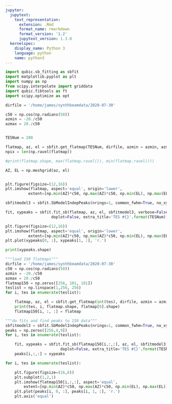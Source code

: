 ```yaml
---
jupyter:
  jupytext:
    text_representation:
      extension: .Rmd
      format_name: rmarkdown
      format_version: '1.2'
      jupytext_version: 1.3.0
  kernelspec:
    display_name: Python 3
    language: python
    name: python3
---
```


```python
import qubic.sb_fitting as sbfit
import matplotlib.pyplot as plt
import numpy as np
from scipy.interpolate import griddata
import qubic.fibtools as ft
import scipy.optimize as opt
```

```python
dirfile = '/home/james/synthbeamdata/2020-07-30'

c50 = np.cos(np.radians(50))
azmin = -20./c50
azmax = 20./c50


TESNum = 200

flatmap, az, el = sbfit.get_flatmap(TESNum, dirfile, azmin = azmin, azmax=azmax)
npix = len(np.ravel(flatmap))

#print(flatmap.shape, max(flatmap.ravel()), min(flatmap.ravel()))

AZ, EL = np.meshgrid(az, el)


plt.figure(figsize=(12,16))
plt.imshow(flatmap, aspect='equal', origin='lower',
          extent=[np.min(AZ)*c50, np.max(AZ)*c50, np.min(EL), np.max(EL)])

sbfitmodel3 = sbfit.SbModelIndepPeaks(nrings=1, common_fwhm=True, no_xy_shift=False, distortion=False)

fit, xypeaks = sbfit.fit_sb(flatmap, az, el, sbfitmodel3, verbose=False, resample=False, 
                    doplot=False, extra_title='TES #{}'.format(TESNum))


```

```python
plt.figure(figsize=(12,16))
plt.imshow(flatmap, aspect='equal', origin='lower',
          extent=[np.min(AZ)*c50, np.max(AZ)*c50, np.min(EL), np.max(EL)])
plt.plot(xypeaks[0, :], xypeaks[1, :], 'r.')
```

```python
print(xypeaks.shape)
```

```python
"""load 150 flatmaps"""
dirfile = '/home/james/synthbeamdata/2020-07-30'
c50 = np.cos(np.radians(50))
azmin = -20./c50
azmax = 20./c50
flatmap150 = np.zeros([256, 101, 101])
teslist = np.linspace(1,256, 256)
for i, tes in enumerate(teslist):

    flatmap, az, el = sbfit.get_flatmap(int(tes), dirfile, azmin = azmin, azmax=azmax)
    print(tes, i, flatmap.shape, flatmap[0].shape)
    flatmap150[i, :, :] = flatmap
```

```python
"""do fits and find peaks to 150 data"""
sbfitmodel3 = sbfit.SbModelIndepPeaks(nrings=1, common_fwhm=True, no_xy_shift=False, distortion=False)
peaks = np.zeros([256,4,9])
for i, tes in enumerate(teslist):

    fit, xypeaks = sbfit.fit_sb(flatmap150[i,:,:], az, el, sbfitmodel3, verbose=False, resample=False, 
                        doplot=False, extra_title='TES #{}'.format(TESNum))
    peaks[i,:,:] = xypeaks
```

```python
for i, tes in enumerate(teslist):

    plt.figure(figsize=(16,6))
    plt.subplot(1,2,1)
    plt.imshow(flatmap150[i,:,:], aspect='equal',
        extent=[np.min(AZ)*c50, np.max(AZ)*c50, np.min(EL), np.max(EL)])
    plt.plot(peaks[i, 0, :], peaks[i, 1, :], 'r.')
    plt.axis('equal')
```

```python

```
